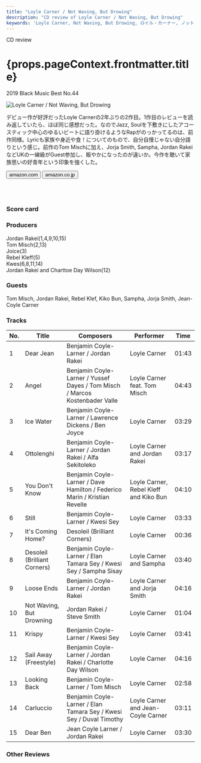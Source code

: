 ```yaml
---
title: "Loyle Carner / Not Waving, But Drowing"
description: "CD review of Loyle Carner / Not Waving, But Drowing"
keywords: 'Loyle Carner, Not Waving, But Drowing, ロイル・カーナー, ノット・ウェイビング・バット・ドロウィング'
---
```







<p className="largeP">CD review</p>
<h1 className="h1--no--margin">{props.pageContext.frontmatter.title}</h1>
<p className="largeP"><Link to="/best50/2019/">2019 Black Music Best No.44</Link></p>

<Row  className="image-card-group">
	<Column colMd={"4"} colLg={"4"} noGutterMdLeft="">
       <ImageCard>

![Loyle Carner / Not Waving, But Drowing](../../images/cd/loylecarner2L.png) 

</ImageCard>
	</Column>
	<Column colMd={"8"} colLg={"8"} noGutterMdLeft="">
	<p>
	デビュー作が好評だったLoyle Carnerの2年ぶりの2作目。1作目のレビューを読み返していたら、ほぼ同じ感想だった。なのでJazz, Soulを下敷きにしたアコースティック中心のゆるいビートに語り掛けるようなRapがのっかってるのは、前作同様。Lyricも家族や身近や食！についてのもので、自分自慢じゃない自分語りという感じ。前作のTom Mischに加え、Jorja Smith, Sampha, Jordan RakeiなどUKの一線級がGuest参加し、賑やかになったのが違いか。今作を聴いて家族思いの好青年という印象を強くした。
	</p>
    <div>
	  <Button href="https://amzn.to/3dPranZ" kind="primary" size="small" renderIcon={ArrowUpRight24}>
      amazon.com
      </Button>
      <Button href="https://amzn.to/2YiNMqw" kind="secondary" size="small" renderIcon={ArrowUpRight24}>
      amazon.co.jp
      </Button>
	</div>
	<a style="display:inline-block;overflow:hidden;background:url(https://linkmaker.itunes.apple.com/ja-jp/lockup.svg?releaseDate=2019-04-19&kind=album&bubble=apple_music&style=mono-black) no-repeat;width:180px;height:45px;" href="https://geo.music.apple.com/jp/album/not-waving-but-drowning/1455373538?mt=1&app=music&ls=1&at=11lcug"></a>
	<a style="display:inline-block;overflow:hidden;background:url(https://linkmaker.itunes.apple.com/ja-jp/badge-lrg.svg?releaseDate=2019-04-19&kind=album&bubble=itunes_music) no-repeat;width:140px;height:45px;" href="https://geo.music.apple.com/jp/album/not-waving-but-drowning/1455373538?app=itunes&at=11lcug"></a>
	</Column>
</Row>
<Row >
	<Column colMd={"4"} colLg={"4"} noGutterMdLeft="">
<div>
    <h3>Score card</h3>
	<SliderJS1 value="2" />
    <SliderJS2 value="1" />
	<SliderJS3 value="1" />
    <SliderJS4 value="9" />
</div>
</Column>
<Column colMd={"8"} colLg={"8"} noGutterMdLeft="">
<div>
<h3>Producers</h3>
<p>
Jordan Rakei(1,4,9,10,15)
<br/>Tom Misch(2,13)
<br/>Joice(3)
<br/>Rebel Kleff(5)
<br/>Kwes(6,8,11,14)
<br/>Jordan Rakei and Charttoe Day Wilson(12)
</p>
<h3>Guests</h3>
<p>
Tom Misch, Jordan Rakei, Rebel Klef, Kiko Bun, Sampha, Jorja Smith, Jean-Coyle Carner
</p>
</div>
</Column>
</Row>

<h3>Tracks</h3>

| No. |	 Title                       |	 Composers                                                                 |	 Performer                          | Time	|
| --- |	---------------------------- | --------------------------------------------------------------------------- | -------------------------------------- | ----- |
| 1	  |	Dear Jean                    | Benjamin Coyle-Larner / Jordan Rakei                                        | Loyle Carner                          	| 01:43 |
| 2	  |	Angel                        | Benjamin Coyle-Larner / Yussef Dayes / Tom Misch / Marcos Kostenbader Valle | Loyle Carner feat. Tom Misch          	| 04:43 |
| 3	  |	Ice Water                    | Benjamin Coyle-Larner / Lawrence Dickens / Ben Joyce                        | Loyle Carner                          	| 03:29 |
| 4	  |	Ottolenghi                   | Benjamin Coyle-Larner / Jordan Rakei / Alfa Sekitoleko                      | Loyle Carner and Jordan Rakei         	| 03:17 |
| 5	  |	You Don't Know               | Benjamin Coyle-Larner / Dave Hamilton / Federico Marin / Kristian Revelle   | Loyle Carner, Rebel Kleff and Kiko Bun	| 04:10 |
| 6	  |	Still                        | Benjamin Coyle-Larner / Kwesi Sey                                           | Loyle Carner                          	| 03:33 |
| 7	  |	It's Coming Home?            | Desoleil (Brilliant Corners)                                                | Loyle Carner                          	| 00:36 |
| 8	  |	Desoleil (Brilliant Corners) | Benjamin Coyle-Larner / Elan Tamara Sey / Kwesi Sey / Sampha Sisay          | Loyle Carner and Sampha               	| 03:40 |
| 9	  |	Loose Ends                   | Benjamin Coyle-Larner / Jordan Rakei                                        | Loyle Carner and Jorja Smith          	| 04:16 |
| 10  |	Not Waving, But Drowning     | Jordan Rakei / Steve Smith                                                  | Loyle Carner                          	| 01:04 |
| 11  |	Krispy                       | Benjamin Coyle-Larner / Kwesi Sey                                           | Loyle Carner                          	| 03:41 |
| 12  |	Sail Away (Freestyle)        | Benjamin Coyle-Larner / Jordan Rakei / Charlotte Day Wilson                 | Loyle Carner                          	| 04:16 |
| 13  |	Looking Back                 | Benjamin Coyle-Larner / Tom Misch                                           | Loyle Carner                          	| 02:58 |
| 14  |	Carluccio                    | Benjamin Coyle-Larner / Elan Tamara Sey / Kwesi Sey / Duval Timothy         | Loyle Carner and Jean-Coyle Carner    	| 03:11 |
| 15  |	Dear Ben                     | Jean Coyle Larner / Jordan Rakei                                            | Loyle Carner                          	| 03:30 |

<h3>Other Reviews</h3>

<Row>
<Column colMd={3} colLg={3} noGutterMdLeft>
<Review1 />
</Column>
</Row>